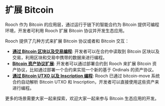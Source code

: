 # 扩展 Bitcoin

Rooch 作为 Bitcoin 的应用层，通过运行于链下的智能合约为 Bitcoin 提供可编程环境，开发者可利用 Rooch 扩展 Bitcoin 协议并开发生态应用。

Rooch 提供了几种方式来扩展 Bitcoin 协议或者和 Bitcoin 交互：

- **[通过 Bitcoin 区块以及交易编程](./bitcoin/programming_with_block_and_tx)**: 开发者可以在合约中读取到 Bitcoin 区块以及交易，利用区块和交易中携带的数据来进行编程。
- **[Bitcoin 资产协议扩展](./bitcoin/ordinals_metaprotocol_extension)**: 开发者可以通过部署合约到 Rooch 来扩展 Bitcoin 资产协议，比如通过部署一个合约来实现一个新的基于 Ordinals 的资产协议。
- **[通过 Bitcoin UTXO 以及 Inscription 编程](./bitcoin/programming_with_utxo_and_inscription)**: Rooch 已通过 bitcoin-move 系统合约自动解析 Bitcoin UTXO 和 Inscription，开发者可以直接使用这些资产来进行编程。

更多的场景需要大家一起来探索，欢迎大家一起来参与 Bitcoin 生态应用的开发。
